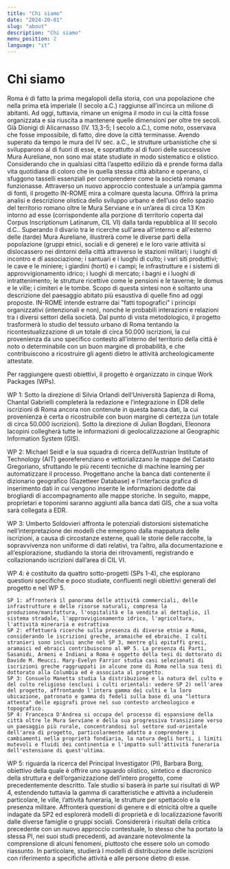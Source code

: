 ```yaml
---
title: "Chi siamo"
date: "2024-20-01"
slug: "about"
description: "Chi siamo"
menu_position: 2
language: "it"
---
```


# Chi siamo

Roma è di fatto la prima megalopoli della storia, con una popolazione che nella prima età imperiale (I secolo a.C.) raggiunse all’incirca un milione di abitanti. Ad oggi, tuttavia, rimane un enigma il modo in cui la città fosse organizzata e sia riuscita a mantenere quelle dimensioni per oltre tre secoli. Già Dionigi di Alicarnasso (IV. 13,3-5; I secolo a.C.), come noto, osservava che fosse impossibile, di fatto, dire dove la città terminasse. Avendo superato da tempo le mura del IV sec. a.C., le strutture urbanistiche che si svilupparono al di fuori di esse, e soprattutto al di fuori delle successive Mura Aureliane, non sono mai state studiate in modo sistematico e olistico.
Considerando che in qualsiasi città l’aspetto edilizio dà e prende forma dalla vita quotidiana di coloro che in quella stessa città abitano e operano, ci sfuggono tasselli essenziali per comprendere come la società romana funzionasse.
Attraverso un nuovo approccio contestuale a un’ampia gamma di fonti, il progetto IN-ROME mira a colmare questa lacuna. Offrirà la prima analisi e descrizione olistica dello sviluppo urbano e dell’uso dello spazio del territorio romano oltre le Mura Serviane e in un’area di circa 13 Km intorno ad esse (corrispondente alla porzione di territorio coperta dal Corpus Inscriptionum Latinarum, CIL VI) dalla tarda repubblica al III secolo d.C.. Superando il divario tra le ricerche sull'area all'interno e all'esterno delle (tarde) Mura Aureliane, illustrerà come le diverse parti della popolazione (gruppi etnici, sociali e di genere) e le loro varie attività si dislocassero nei dintorni della città attraverso le stazioni militari; i luoghi di incontro e di associazione; i santuari e i luoghi di culto; i vari siti produttivi; le cave e le miniere; i giardini (horti) e i campi; le infrastrutture e i sistemi di approvvigionamento idrico; i luoghi di mercato; i bagni e i luoghi di intrattenimento; le strutture ricettive come le pensioni e le taverne; le domus e le ville; i cimiteri e le tombe. Scopo di questa sintesi non è soltanto una descrizione del paesaggio abitato più esaustiva di quelle fino ad oggi proposte. IN-ROME intende estrarre dai "fatti topografici" i principi organizzativi (intenzionali e non), nonché le probabili interazioni e relazioni tra i diversi settori della società. Dal punto di vista metodologico, il progetto trasformerà lo studio del tessuto urbano di Roma tentando la ricontestualizzazione di un totale di circa 50.000 iscrizioni, la cui provenienza da uno specifico contesto all’interno del territorio della città è noto o determinabile con un buon margine di probabilità, e che contribuiscono a ricostruire gli agenti dietro le attività archeologicamente attestate.

Per raggiungere questi obiettivi, il progetto è organizzato in cinque Work Packages (WPs).

WP 1: Sotto la direzione di Silvia Orlandi dell’Università Sapienza di Roma, Chantal Gabrielli completerà la redazione e l’integrazione in EDR delle iscrizioni di Roma ancora non contenute in questa banca dati, la cui provenienza è certa o ricostruibile con buon margine di certezza (un totale di circa 50.000 iscrizioni). Sotto la direzione di Julian Bogdani, Eleonora Iacopini collegherà tutte le informazioni di geolocalizzazione al Geographic Information System (GIS).

WP 2: Michael Seidl e la sua squadra di ricerca dell’Austrian Institute of Technology (AIT) georeferenziano e vettorializzano le mappe del Catasto Gregoriano, sfruttando le più recenti tecniche di machine learning per automatizzare il processo. Progettano anche la banca dati contenente il dizionario geografico (Gazetteer Database) e l’interfaccia grafica di inserimento dati in cui vengono inserite le informazioni dedotte dai brogliardi di accompagnamento alle mappe storiche. In seguito, mappe, proprietari e toponimi saranno aggiunti alla banca dati GIS, che a sua volta sarà collegata a EDR.

WP 3: Umberto Soldovieri affronta le potenziali distorsioni sistematiche nell’interpretazione dei modelli che emergono dalla mappatura delle iscrizioni, a causa di circostanze esterne, quali le storie delle raccolte, la sopravvivenza non uniforme di dati relativi, tra l’altro, alla documentazione e all’esplorazione, studiando la storia dei ritrovamenti, registrando e collazionando iscrizioni dall’area di CIL VI.

WP 4: è costituito da quattro sotto-progetti (SPs 1-4), che esplorano questioni specifiche e poco studiate, confluenti negli obiettivi generali del progetto e nel WP 5.

    SP 1: affronterà il panorama delle attività commerciali, delle infrastrutture e delle risorse naturali, compresa la produzione/manifattura, l'ospitalità e la vendita al dettaglio, il sistema stradale, l'approvvigionamento idrico, l'agricoltura, l'attività mineraria e estrattiva
    SP 2: effettuerà ricerche sulla presenza di diverse etnie a Roma, considerando le iscrizioni greche, aramaiche ed ebraiche. I culti stranieri sono inclusi anche nel SP 3, mentre gli epitaffi greci, aramaici ed ebraici contribuiscono al WP 5. La presenza di Parti, Sasanidi, Armeni e Indiani a Roma è oggetto della tesi di dottorato di Davide M. Meucci. Mary-Evelyn Farrior studia casi selezionati di iscrizioni greche raggruppati in alcune zone di Roma nella sua tesi di dottorato alla Columbia ed è associata al progetto.
    SP 3: Consuelo Manetta studia la distribuzione e la natura del culto e del culto religioso (esclusi i culti orientali: vedere SP 2) nell'area del progetto, affrontando l'intera gamma dei culti e la loro ubicazione, patronato e gamma di fedeli sulla base di una "lettura attenta" delle epigrafi prove nel suo contesto archeologico e topografico.
    SP 4: Francesca D'Andrea si occupa del processo di espansione della città oltre le Mura Serviane e della sua progressiva transizione verso un paesaggio più rurale, concentrandosi sul settore sud-orientale dell'area di progetto, particolarmente adatto a comprendere i cambiamenti nella proprietà fondiaria, la natura degli horti, i limiti mutevoli e fluidi dei continentia e l'impatto sull'attività funeraria dell'estensione di quest'ultima.

WP 5: riguarda la ricerca del Principal Investigator (PI), Barbara Borg, obiettivo della quale è offrire uno sguardo olistico, sintetico e diacronico della struttura e dell’organizzazione dell’intero progetto, come precedentemente descritto. Tale studio si baserà in parte sui risultati di WP 4, estendendo tuttavia la gamma di caratteristiche e attività a includerein particolare, le ville, l’attività funeraria, le strutture per spettacolo e la presenza militare. Affronterà questioni di genere e di etnicità oltre a quelle indagate da SP2 ed esplorerà modelli di proprietà e di localizzazione favoriti dalle diverse famiglie o gruppi sociali. Considererà i risultati della critica precedente con un nuovo approccio contestuale, lo stesso che ha portato la stessa PI, nei suoi studi precedenti, ad avanzare notevolmente la comprensione di alcuni fenomeni, piuttosto che essere solo un comodo riassunto. In particolare, studierà I modelli di distribuzione delle iscrizioni con riferimento a specifiche attività e alle persone dietro di esse.
